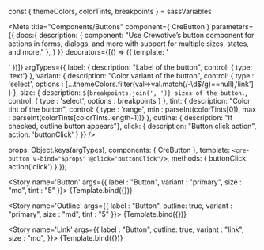 const { themeColors, colorTints, breakpoints } = sassVariables

<Meta title="Components/Buttons" component={ CreButton }
  parameters={{
    docs:{
      description: {
        component: "Use Crewotive’s  button component for actions in forms, dialogs, and more with support for multiple sizes, states, and more."
      },
    }
  }}
  decorators={[() => ({ template: '<div class="d-flex justify-content-center"><story/></div>' })]}
  argTypes={{
    label: {
      description: "Label of the button",  control: { type: 'text'} },
    variant: {
      description: "Color variant of the button",  control: { type : 'select', options : [...themeColors.filter(val=>val.match(/-\d$/g)==null),'link'] } },
    size: {
      description: `${breakpoints.join(', ')} sizes of the button.`,  control: { type : 'select', options : breakpoints } },
    tint: {
      description: "Color tint of the button",  control: { type : 'range', min : parseInt(colorTints[0]), max : parseInt(colorTints[colorTints.length-1])} },
    outline: {
      description: "If checked, outline button appears"},
    click: {
      description: "Button click action",  action: 'buttonClick' }
  }}
  />

  props: Object.keys(argTypes),
  components: { CreButton },
  template: `<cre-button v-bind="$props" @click="buttonClick"/>`,
  methods: {
    buttonClick: action('click')
  }
});

<div className="d-none">

  <Story
    name='Button' args={{
    label : "Button",
    variant : "primary",
    size : "md",
    tint : "5"
    }}>
    {Template.bind({})}
  </Story>

  <Story
    name='Outline' args={{
    label : "Button",
    outline: true,
    variant : "primary",
    size : "md",
    tint : "5"
    }}>
    {Template.bind({})}
  </Story>

  <Story
    name='Link' args={{
    label : "Button",
    outline: true,
    variant : "link",
    size : "md",
    }}>
    {Template.bind({})}
  </Story>

</div>

<Title/>
<SubTitle/>
<Description/>
<Primary/>
<ArgsTable story="Button" />

### SASS
#### Variables
```SCSS
$btn-padding-y:               $input-btn-padding-y;
$btn-padding-x:               $input-btn-padding-x;
$btn-font-family:             $input-btn-font-family;
$btn-font-size:               $input-btn-font-size;
$btn-line-height:             $input-btn-line-height;
$btn-white-space:             null; // Set to `nowrap` to prevent text wrapping

$btn-padding-y-sm:            $input-btn-padding-y-sm;
$btn-padding-x-sm:            $input-btn-padding-x-sm;
$btn-font-size-sm:            $input-btn-font-size-sm;

$btn-padding-y-lg:            $input-btn-padding-y-lg;
$btn-padding-x-lg:            $input-btn-padding-x-lg;
$btn-font-size-lg:            $input-btn-font-size-lg;

$btn-border-width:            $input-btn-border-width;

$btn-font-weight:             $font-weight-normal;
$btn-box-shadow:              inset 0 1px 0 rgba($white, .15), 0 1px 1px rgba($black, .075);
$btn-focus-width:             $input-btn-focus-width;
$btn-focus-box-shadow:        $input-btn-focus-box-shadow;
$btn-disabled-opacity:        .65;
$btn-active-box-shadow:       inset 0 3px 5px rgba($black, .125);

$btn-link-color:              $link-color;
$btn-link-hover-color:        $link-hover-color;
$btn-link-disabled-color:     $gray-600;

// Allows for customizing button radius independently from global border radius
$btn-border-radius:           $border-radius;
$btn-border-radius-sm:        $border-radius-sm;
$btn-border-radius-lg:        $border-radius-lg;

$btn-transition:              color .15s ease-in-out, background-color .15s ease-in-out, border-color .15s ease-in-out, box-shadow .15s ease-in-out;

$btn-hover-bg-shade-amount:       15%;
$btn-hover-bg-tint-amount:        15%;
$btn-hover-border-shade-amount:   20%;
$btn-hover-border-tint-amount:    10%;
$btn-active-bg-shade-amount:      20%;
$btn-active-bg-tint-amount:       20%;
$btn-active-border-shade-amount:  25%;
$btn-active-border-tint-amount:   10%;
```


<Stories/>
